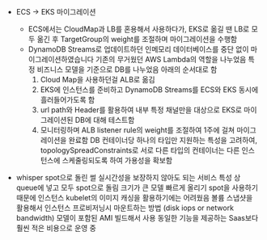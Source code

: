 

- ECS -> EKS 마이그레이션
    - ECS에서는 CloudMap과 LB를 혼용해서 사용하다가, EKS로 옮길 땐 LB로 모두 옮긴 후 TargetGroup의 weight를 조절하며 마이그레이션을 수행함
    - DynamoDB Streams로 업데이트하던 인메모리 데이터베이스를 중단 없이 마이그레이션하였습니다
        기존의 무거웠던 AWS Lambda의 역할을 나누었음
        특정 비즈니스 모델을 기준으로 DB를 나누었음
        아래의 순서대로 함
        1. Cloud Map을 사용하던걸 ALB로 옮김
        2. EKS에 인스턴스를 준비하고 DynamoDB Streams를 ECS와 EKS 동시에 흘러들어가도록 함
        3. url path와 Header를 활용하여 내부 특정 채널만을 대상으로 EKS로 마이그레이션된 DB에 대해 테스트함
        4. 모니터링하며 ALB listener rule의 weight를 조절하여 1주에 걸쳐 마이그레이션을 완료함
        DB 컨테이너당 하나의 타입만 지원하는 특성을 고려하여, topologySpreadConstraints로 서로 다른 타입의 컨테이너는 다른 인스턴스에 스케줄링되도록 하여 가용성을 확보함


- whisper spot으로 돌린 썰
    실시간성을 보장하지 않아도 되는 서비스 특성 상 queue에 넣고 모두 spot으로 돌림
    크기가 큰 모델 빠르게 올리기
        spot을 사용하기 때문에 인스턴스 kubelet의 이미지 캐싱을 활용하기에는 어려웠음
        볼륨 스냅샷을 활용해서 인스턴스 프로비저닝시 마운트하는 방법 (disk iops or network bandwidth)
        모델이 포함된 AMI 빌드해서 사용
    동일한 기능을 제공하는 Saas보다 훨씬 적은 비용으로 운영 중
